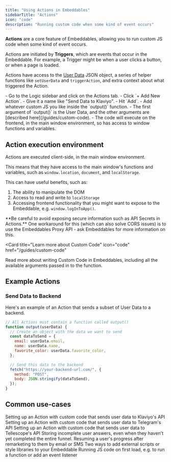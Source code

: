 ```yaml
---
title: "Using Actions in Embeddables"
sidebarTitle: "Actions"
icon: "code"
description: "Running custom code when some kind of event occurs"
---
```


**Actions** are a core feature of Embeddables, allowing you to run custom JS code when some kind of event occurs.

Actions are initiated by **Triggers**, which are events that occur in the Embeddable. For example, a Trigger might be when a user clicks a button, or when a page is loaded.

Actions have access to the [User Data](/features/user-data) JSON object, a series of helper functions like `setUserData` and `triggerAction`, and extra context about what triggered the Action.

<Steps>
  <Step title="Create a custom code Action">
    - Go to the Logic sidebar and click on the Actions tab.
    - Click `+ Add New Action`.
    - Give it a name like "Send Data to Klaviyo".
    - Hit `Add`.
  </Step>
  <Step title="Write your custom code">
    - Add whatever custom JS you like inside the `output()` function.
    - The first argument of `output()` is the User Data, and the other arguments
      are [described here](/guides/custom-code).
    - The code will execute on the frontend, in the main window environment,
      so has access to window functions and variables.
  </Step>

</Steps>

## Action execution environment

Actions are executed client-side, in the main window environment.

This means that they have access to the main window's functions and variables, such as `window.location`, `document`, and `localStorage`.

This can have useful benefits, such as:

1. The ability to manipulate the DOM
2. Access to read and write to `localStorage`
3. Accessing frontend functionality that you might want to expose to the Embeddable, e.g. `window.logInToApp()`.

<Warning>
  **Be careful to avoid exposing secure information such as API Secrets in
  Actions.** One workaround for this (which can also solve CORS issues) is to
  use the Embeddables Proxy API - ask Embeddables for more information on this.
</Warning>

<Card
  title="Learn more about Custom Code"
  icon="code"
  href="/guides/custom-code"
>
  Read more about writing Custom Code in Embeddables, including all the
  available arguments passed in to the function.
</Card>

## Example Actions

### Send Data to Backend

Here's an example of an Action that sends a subset of User Data to a backend.

```js
// All Actions must contain a function called output()
function output(userData) {
  // Create an object with the data we want to send
  const dataToSend = {
    email: userData.email,
    name: userData.name,
    favorite_color: userData.favorite_color,
  };

  // Send this data to the backend
  fetch("https://your-backend-url.com/", {
    method: "POST",
    body: JSON.stringify(dataToSend),
  });
}
```

## Common use-cases

<CardGroup>
  <Card
    title="How To: Send Data to Klaviyo"
    href="/how-to/send-data-to-klaviyo"
  >
    Setting up an Action with custom code that sends user data to Klaviyo's API
  </Card>
  <Card
    title="How To: Send Data to Telegra MD"
    href="/how-to/send-data-to-telegra-md"
  >
    Setting up an Action with custom code that sends user data to Telegram's API
  </Card>
  <Card
    title="How To: Send Data to Tellescope"
    href="/how-to/send-data-to-tellescope"
  >
    Setting up an Action with custom code that sends user data to Tellescope's
    API
  </Card>
  <Card
    title="How To: Handle Partial Data Capture"
    href="/how-to/partial-data-capture"
  >
    Storing incomplete user answers, even when they haven't yet completed the
    entire funnel.
  </Card>
  <Card
    title="How To: Retrieve User Data on Different Device"
    href="/how-to/retrieve-user-data-on-different-device"
  >
    Resuming a user's progress after remarketing to them by email or SMS
  </Card>
  <Card
    title="How To: Add External Scripts"
    href="/how-to/add-external-scripts"
  >
    Two ways to add external scripts or style libraries to your Embeddable
  </Card>
  <Card
    title="How To: Run custom code on Embeddable Load"
    href="/how-to/run-custom-code-on-load"
  >
    Running JS code on first load, e.g. to run a function or add an event
    listener
  </Card>
</CardGroup>
